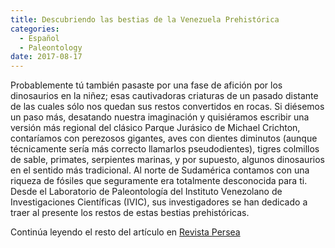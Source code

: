 ```yaml
---
title: Descubriendo las bestias de la Venezuela Prehistórica
categories:
  - Español
  - Paleontology
date: 2017-08-17
---
```

Probablemente tú también pasaste por una fase de afición por los dinosaurios en la niñez; esas cautivadoras criaturas de un pasado distante de las cuales sólo nos quedan sus restos convertidos en rocas. Si diésemos un paso más, desatando nuestra imaginación y quisiéramos escribir una versión más regional del clásico Parque Jurásico de Michael Crichton, contaríamos con perezosos gigantes, aves con dientes diminutos (aunque técnicamente sería más correcto llamarlos pseudodientes), tigres colmillos de sable, primates, serpientes marinas, y por supuesto, algunos dinosaurios en el sentido más tradicional. Al norte de Sudamérica contamos con una riqueza de fósiles que seguramente era totalmente desconocida para ti. Desde el Laboratorio de Paleontología del Instituto Venezolano de Investigaciones Científicas (IVIC), sus investigadores se han dedicado a traer al presente los restos de estas bestias prehistóricas.

Continúa leyendo el resto del artículo en [Revista Persea](https://revistapersea.com/ciencias-de-la-vida/descubriendo-las-bestias-de-la-venezuela-prehistrica/)
